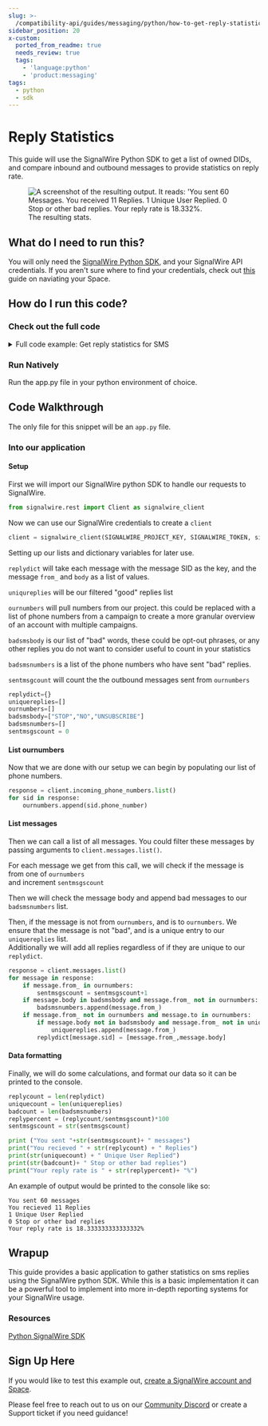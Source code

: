 ```yaml
---
slug: >-
  /compatibility-api/guides/messaging/python/how-to-get-reply-statistics-with-python
sidebar_position: 20
x-custom:
  ported_from_readme: true
  needs_review: true
  tags:
    - 'language:python'
    - 'product:messaging'
tags:
  - python
  - sdk
---
```


# Reply Statistics

This guide will use the SignalWire Python SDK to get a list of owned DIDs, and compare inbound and outbound messages to provide statistics on reply rate.

<figure>
  <img className="img-600" src={require("./reply-stats.webp").default} alt="A screenshot of the resulting output. It reads: 'You sent 60 Messages. You received 11 Replies. 1 Unique User Replied. 0 Stop or other bad replies. Your reply rate is 18.332%." />
  <figcaption>The resulting stats.</figcaption>
</figure>

## What do I need to run this?

You will only need the [SignalWire Python SDK](/compatibility-api/sdks), and your SignalWire API credentials. If you aren't sure where to find your credentials, check out [this](/platform/dashboard/get-started/explore) guide on naviating your Space.

## How do I run this code?

### Check out the full code

<details>
  <summary>Full code example: Get reply statistics for SMS</summary>

```python
from signalwire.rest import Client as signalwire_client

SIGNALWIRE_PROJECT_KEY =
SIGNALWIRE_TOKEN = 
SIGNALWIRE_SPACE = 
client = signalwire_client(SIGNALWIRE_PROJECT_KEY, SIGNALWIRE_TOKEN, signalwire_space_url=SIGNALWIRE_SPACE)

replydict={}
uniquereplies=[]
ournumbers=[]
badsmsbody=["STOP","NO","UNSUBSCRIBE"]
badsmsnumbers=[]
sentmsgscount = 0

response = client.incoming_phone_numbers.list()
for sid in response:
    ournumbers.append(sid.phone_number)

response = client.messages.list()
for message in response:
    if message.from_ in ournumbers:
        sentmsgscount = sentmsgscount+1
    if message.body in badsmsbody:
        badsmsnumbers.append(message.from_)
    if message.from_ not in ournumbers and message.to in ournumbers:
        if message.body not in badsmsbody and message.from_ not in uniquereplies:
            uniquereplies.append(message.from_)
        replydict[message.sid] = [message.from_,message.body]

replycount = len(replydict)
uniquecount = len(uniquereplies)
badcount = len(badsmsnumbers)
replypercent = (replycount/sentmsgscount)*100
sentmsgscount = str(sentmsgscount)

print ("You sent "+str(sentmsgscount)+ " messages")
print("You recieved " + str(replycount) + " Replies")
print(str(uniquecount) + " Unique User Replied")
print(str(badcount)+ " Stop or other bad replies")
print("Your reply rate is " + str(replypercent)+ "%")
```

</details>

### Run Natively

Run the app.py file in your python environment of choice.

## Code Walkthrough

The only file for this snippet will be an `app.py` file.

### Into our application

#### Setup

First we will import our SignalWire python SDK to handle our requests to SignalWire.

```python
from signalwire.rest import Client as signalwire_client
```

Now we can use our SignalWire credentials to create a `client`

```python
client = signalwire_client(SIGNALWIRE_PROJECT_KEY, SIGNALWIRE_TOKEN, signalwire_space_url=SIGNALWIRE_SPACE)
```

Setting up our lists and dictionary variables for later use.

`replydict` will take each message with the message SID as the key, and the message `from_` and `body` as a list of values.

`uniqureplies` will be our filtered "good" replies list

`ournumbers` will pull numbers from our project. this could be replaced with a list of phone numbers from a campaign to create a more granular overview of an account with multiple campaigns.

`badsmsbody` is our list of "bad" words, these could be opt-out phrases, or any other replies you do not want to consider useful to count in your statistics

`badsmsnumbers` is a list of the phone numbers who have sent "bad" replies.

`sentmsgcount` will count the the outbound messages sent from `ournumbers`

```python
replydict={}
uniquereplies=[]
ournumbers=[]
badsmsbody=["STOP","NO","UNSUBSCRIBE"]
badsmsnumbers=[]
sentmsgscount = 0
```

#### List ournumbers

Now that we are done with our setup we can begin by populating our list of phone numbers.

```python
response = client.incoming_phone_numbers.list()
for sid in response:
    ournumbers.append(sid.phone_number)
```

#### List messages

Then we can call a list of all messages. You could filter these messages by passing arguments to `client.messages.list()`.

For each message we get from this call, we will check if the message is from one of `ournumbers`  
and increment `sentmsgscount`

Then we will check the message body and append bad messages to our `badsmsnumbers` list.

Then, if the message is not from `ournumbers`, and is to `ournumbers`. We ensure that the message is not "bad", and is a unique entry to our `uniquereplies` list.  
Additionally we will add all replies regardless of if they are unique to our `replydict`.

```python
response = client.messages.list()
for message in response:
    if message.from_ in ournumbers:
        sentmsgscount = sentmsgscount+1
    if message.body in badsmsbody and message.from_ not in ournumbers:
        badsmsnumbers.append(message.from_)
    if message.from_ not in ournumbers and message.to in ournumbers:
        if message.body not in badsmsbody and message.from_ not in uniquereplies:
            uniquereplies.append(message.from_)
        replydict[message.sid] = [message.from_,message.body]
```

#### Data formatting

Finally, we will do some calculations, and format our data so it can be printed to the console.

```python
replycount = len(replydict)
uniquecount = len(uniquereplies)
badcount = len(badsmsnumbers)
replypercent = (replycount/sentmsgscount)*100
sentmsgscount = str(sentmsgscount)

print ("You sent "+str(sentmsgscount)+ " messages")
print("You recieved " + str(replycount) + " Replies")
print(str(uniquecount) + " Unique User Replied")
print(str(badcount)+ " Stop or other bad replies")
print("Your reply rate is " + str(replypercent)+ "%")
```

An example of output would be printed to the console like so:

```output
You sent 60 messages
You recieved 11 Replies
1 Unique User Replied
0 Stop or other bad replies
Your reply rate is 18.333333333333332%
```

## Wrapup

This guide provides a basic application to gather statistics on sms replies using the SignalWire python SDK. While this is a basic implementation it can be a powerful tool to implement into more in-depth reporting systems for your SignalWire usage.

### Resources

[Python SignalWire SDK](/compatibility-api/sdks)

## Sign Up Here

If you would like to test this example out, [create a SignalWire account and Space](https://m.signalwire.com/signups/new?s=1).

Please feel free to reach out to us on our [Community Discord](https://discord.com/invite/F2WNYTNjuF) or create a Support ticket if you need guidance!
